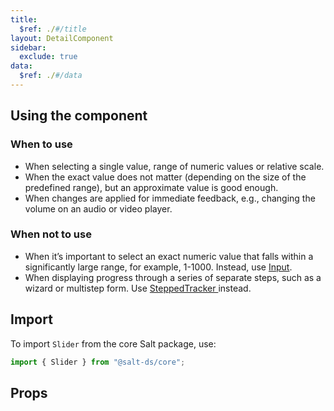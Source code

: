 ```yaml
---
title:
  $ref: ./#/title
layout: DetailComponent
sidebar:
  exclude: true
data:
  $ref: ./#/data
---
```


## Using the component

### When to use

- When selecting a single value, range of numeric values or relative scale.
- When the exact value does not matter (depending on the size of the predefined range), but an approximate value is good enough.
- When changes are applied for immediate feedback, e.g., changing the volume on an audio or video player.

### When not to use

- When it’s important to select an exact numeric value that falls within a significantly large range, for example, 1-1000. Instead, use [Input](/salt/components/input).
- When displaying progress through a series of separate steps, such as a wizard or multistep form. Use [SteppedTracker
  ](/salt/components/stepped-tracker) instead.

## Import

To import `Slider` from the core Salt package, use:

```js
import { Slider } from "@salt-ds/core";
```

## Props

<PropsTable packageName="core" componentName="Slider" />
